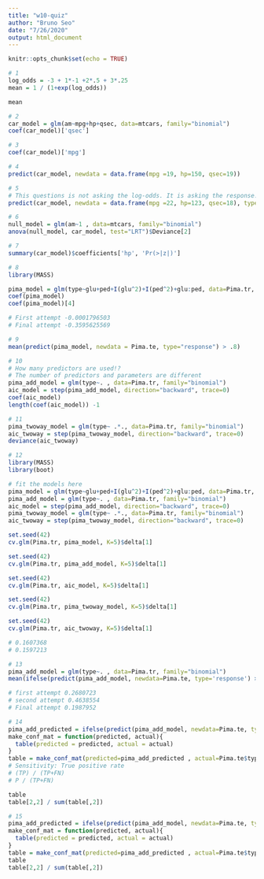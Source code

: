 ```yaml
---
title: "w10-quiz"
author: "Bruno Seo"
date: "7/26/2020"
output: html_document
---
```


```r
knitr::opts_chunk$set(echo = TRUE)
```


```r
# 1
log_odds = -3 + 1*-1 +2*.5 + 3*.25
mean = 1 / (1+exp(log_odds))

mean

```


```r
# 2
car_model = glm(am~mpg+hp+qsec, data=mtcars, family="binomial")
coef(car_model)['qsec']

```


```r
# 3
coef(car_model)['mpg']
```

```r
# 4
predict(car_model, newdata = data.frame(mpg =19, hp=150, qsec=19))
```

```r
# 5
# This questions is not asking the log-odds. It is asking the response!
predict(car_model, newdata = data.frame(mpg =22, hp=123, qsec=18), type="response")
```

```r
# 6
null_model = glm(am~1 , data=mtcars, family="binomial")
anova(null_model, car_model, test="LRT")$Deviance[2]

```

```r
# 7
summary(car_model)$coefficients['hp', 'Pr(>|z|)']

```

```r
# 8
library(MASS)

pima_model = glm(type~glu+ped+I(glu^2)+I(ped^2)+glu:ped, data=Pima.tr, family="binomial")
coef(pima_model)
coef(pima_model)[4]

# First attempt -0.0001796503 
# Final attempt -0.3595625569
```

```r
# 9
mean(predict(pima_model, newdata = Pima.te, type="response") > .8)

```

```r
# 10
# How many predictors are used!? 
# The number of predictors and parameters are different
pima_add_model = glm(type~. , data=Pima.tr, family="binomial")
aic_model = step(pima_add_model, direction="backward", trace=0)
coef(aic_model)
length(coef(aic_model)) -1
```

```r
# 11
pima_twoway_model = glm(type~ .*., data=Pima.tr, family="binomial")
aic_twoway = step(pima_twoway_model, direction="backward", trace=0)
deviance(aic_twoway)
```

```r
# 12
library(MASS)
library(boot)

# fit the models here
pima_model = glm(type~glu+ped+I(glu^2)+I(ped^2)+glu:ped, data=Pima.tr, family="binomial")
pima_add_model = glm(type~. , data=Pima.tr, family="binomial")
aic_model = step(pima_add_model, direction="backward", trace=0)
pima_twoway_model = glm(type~ .*., data=Pima.tr, family="binomial")
aic_twoway = step(pima_twoway_model, direction="backward", trace=0)

set.seed(42)
cv.glm(Pima.tr, pima_model, K=5)$delta[1]

set.seed(42)
cv.glm(Pima.tr, pima_add_model, K=5)$delta[1]

set.seed(42)
cv.glm(Pima.tr, aic_model, K=5)$delta[1]

set.seed(42)
cv.glm(Pima.tr, pima_twoway_model, K=5)$delta[1]

set.seed(42)
cv.glm(Pima.tr, aic_twoway, K=5)$delta[1]

# 0.1607368
# 0.1597213
```

```r
# 13
pima_add_model = glm(type~. , data=Pima.tr, family="binomial")
mean(ifelse(predict(pima_add_model, newdata=Pima.te, type='response') > 0.5, "Yes", "No") != Pima.te$type)

# first attempt 0.2680723
# second attempt 0.4638554
# Final attempt 0.1987952
```

```r
# 14
pima_add_predicted = ifelse(predict(pima_add_model, newdata=Pima.te, type="response") > .5, "Yes", "No")
make_conf_mat = function(predicted, actual){
  table(predicted = predicted, actual = actual)
}
table = make_conf_mat(predicted=pima_add_predicted , actual=Pima.te$type)
# Sensitivity: True positive rate
# (TP) / (TP+FN)
# P / (TP+FN)

table
table[2,2] / sum(table[,2])
```


```r
# 15
pima_add_predicted = ifelse(predict(pima_add_model, newdata=Pima.te, type="response") > .3, "Yes", "No")
make_conf_mat = function(predicted, actual){
  table(predicted = predicted, actual = actual)
}
table = make_conf_mat(predicted=pima_add_predicted , actual=Pima.te$type)
table
table[2,2] / sum(table[,2])

```

